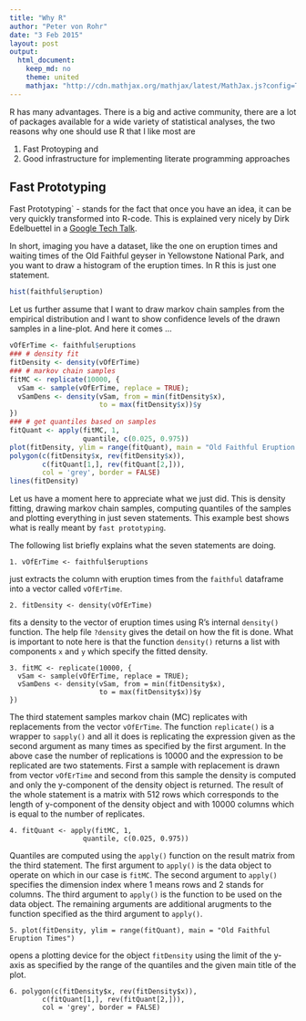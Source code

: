 ```yaml
---
title: "Why R"
author: "Peter von Rohr"
date: "3 Feb 2015"
layout: post
output:
  html_document:
    keep_md: no
    theme: united
    mathjax: "http://cdn.mathjax.org/mathjax/latest/MathJax.js?config=TeX-AMS-MML_HTMLorMML"
---
```


R has many advantages. There is a big and active community, there are a lot of packages available for a wide variety of statistical analyses, the two reasons why one should use R that I like most are

1. Fast Protoyping and
2. Good infrastructure for implementing literate programming approaches


## Fast Prototyping
Fast Prototyping` - stands for the fact that once you have an idea, it can be very quickly transformed into R-code. This is explained very nicely by Dirk Edelbuettel in a [Google Tech Talk](https://www.youtube.com/watch?v=UZkaZhsOfT4). 

In short, imaging you have a dataset, like the one on eruption times and waiting times of the Old Faithful geyser in Yellowstone National Park, and you want to draw a histogram of the eruption times. In R this is just one statement. 

```r
hist(faithful$eruption)
```

Let us further assume that I want to draw markov chain samples from the empirical distribution and I want to show confidence levels of the drawn samples in a line-plot. And here it comes ...

```r
vOfErTime <- faithful$eruptions
### # density fit 
fitDensity <- density(vOfErTime)
### # markov chain samples
fitMC <- replicate(10000, {
  vSam <- sample(vOfErTime, replace = TRUE);
  vSamDens <- density(vSam, from = min(fitDensity$x),
                      to = max(fitDensity$x))$y
})
### # get quantiles based on samples
fitQuant <- apply(fitMC, 1, 
                  quantile, c(0.025, 0.975))
plot(fitDensity, ylim = range(fitQuant), main = "Old Faithful Eruption Times")
polygon(c(fitDensity$x, rev(fitDensity$x)),
        c(fitQuant[1,], rev(fitQuant[2,])),
        col = 'grey', border = FALSE)
lines(fitDensity)
```

Let us have a moment here to appreciate what we just did. This is density fitting, drawing markov chain samples, computing quantiles of the samples and plotting everything in just seven statements. This example best shows what is really meant by `fast prototyping`.

The following list briefly explains what the seven statements are doing. 

```
1. vOfErTime <- faithful$eruptions
```
just extracts the column with eruption times from the `faithful` dataframe into a vector called `vOfErTime`. 

```
2. fitDensity <- density(vOfErTime)
```
fits a density to the vector of eruption times using R's internal `density()` function. The help file `?density` gives the detail on how the fit is done. What is important to note here is that the function `density()` returns a list with components `x` and `y` which specify the fitted density.

```
3. fitMC <- replicate(10000, {
  vSam <- sample(vOfErTime, replace = TRUE);
  vSamDens <- density(vSam, from = min(fitDensity$x),
                      to = max(fitDensity$x))$y
})
```
The third statement samples markov chain (MC) replicates with replacements from the vector `vOfErTime`. The function `replicate()` is a wrapper to `sapply()` and all it does is replicating the expression given as the second argument as many times as specified by the first argument. In the above case the number of replications is 10000 and the expression to be replicated are two statements. First a sample with replacement is drawn from vector `vOfErTime` and second from this sample the density is computed and only the y-component of the density object is returned. The result of the whole statement is a matrix with 512 rows which corresponds to the length of y-component of the density object and with 10000 columns which is equal to the number of replicates. 

```
4. fitQuant <- apply(fitMC, 1, 
                  quantile, c(0.025, 0.975))
```
Quantiles are computed using the `apply()` function on the result matrix from the third statement. The first argument to `apply()` is the data object to operate on which in our case is `fitMC`. The second argument to `apply()` specifies the dimension index where 1 means rows and 2 stands for columns. The third argument to `apply()` is the function to be used on the data object. The remaining arguments are additional arugments to the function specified as the third argument to `apply()`. 

```
5. plot(fitDensity, ylim = range(fitQuant), main = "Old Faithful Eruption Times")
```
opens a plotting device for the object `fitDensity` using the limit of the y-axis as specified by the range of the quantiles and the given main title of the plot.

```
6. polygon(c(fitDensity$x, rev(fitDensity$x)),
        c(fitQuant[1,], rev(fitQuant[2,])),
        col = 'grey', border = FALSE)
```

